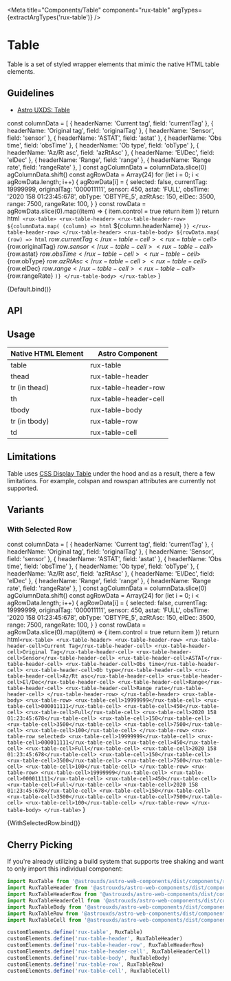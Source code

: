 
<Meta
    title="Components/Table"
    component="rux-table"
    argTypes={extractArgTypes('rux-table')}
/>

# Table

Table is a set of styled wrapper elements that mimic the native HTML table elements.

## Guidelines

-   [Astro UXDS: Table](https://www.astrouxds.com/patterns/table/)

  const columnData = [
    { headerName: 'Current tag', field: 'currentTag' },
    { headerName: 'Original tag', field: 'originalTag' },
    { headerName: 'Sensor', field: 'sensor' },
    { headerName: 'ASTAT', field: 'astat' },
    { headerName: 'Obs time', field: 'obsTime' },
    { headerName: 'Ob type', field: 'obType' },
    { headerName: 'Az/Rt asc', field: 'azRtAsc' },
    { headerName: 'El/Dec', field: 'elDec' },
    { headerName: 'Range', field: 'range' },
    { headerName: 'Range rate', field: 'rangeRate' },
]
const agColumnData = columnData.slice(0)
agColumnData.shift()
const agRowData = Array(24)
for (let i = 0; i < agRowData.length; i++) {
    agRowData[i] = {
        selected: false,
        currentTag: 19999999,
        originalTag: '000011111',
        sensor: 450,
        astat: 'FULL',
        obsTime: '2020 158 01:23:45:678',
        obType: 'OBTYPE_5',
        azRtAsc: 150,
        elDec: 3500,
        range: 7500,
        rangeRate: 100,
    }
}
const rowData = agRowData.slice(0).map((item) => {
    item.control = true
    return item
})
  return html`
      <rux-table>
          <rux-table-header>
              <rux-table-header-row>
                ${columnData.map(
                  (column) => html`
                      <rux-table-header-cell>${column.headerName}</rux-table-header-cell>
                  `)}
              </rux-table-header-row>
          </rux-table-header>
          <rux-table-body>
          ${rowData.map(
              (row) => html`
                  <rux-table-row selected="${row.selected}">
                      <rux-table-cell>${row.currentTag}</rux-table-cell>
                      <rux-table-cell>${row.originalTag}</rux-table-cell>
                      <rux-table-cell>${row.sensor}</rux-table-cell>
                      <rux-table-cell>${row.astat}</rux-table-cell>
                      <rux-table-cell>${row.obsTime}</rux-table-cell>
                      <rux-table-cell>${row.obType}</rux-table-cell>
                      <rux-table-cell>${row.azRtAsc}</rux-table-cell>
                      <rux-table-cell>${row.elDec}</rux-table-cell>
                      <rux-table-cell>${row.range}</rux-table-cell>
                      <rux-table-cell>${row.rangeRate}</rux-table-cell>
                  </rux-table-row>
              `
          )}
          </rux-table-body>
      </rux-table>
    `
}

<Canvas>
    <Story
      name="Default"
    >
      {Default.bind()}
    </Story>
</Canvas>

## API

<ArgsTable of="rux-table" />

## Usage

|Native HTML Element|Astro Component|
|--- |--- |
|table|rux-table|
|thead|rux-table-header|
|tr (in thead)|rux-table-header-row|
|th|rux-table-header-cell|
|tbody|rux-table-body|
|tr (in tbody)|rux-table-row|
|td|rux-table-cell|

## Limitations

Table uses [CSS Display Table](https://developer.mozilla.org/en-US/docs/Web/CSS/display) under the hood and as a result, there a few limitations.
For example, colspan and rowspan attributes are currently not supported.

## Variants

### With Selected Row

  const columnData = [
    { headerName: 'Current tag', field: 'currentTag' },
    { headerName: 'Original tag', field: 'originalTag' },
    { headerName: 'Sensor', field: 'sensor' },
    { headerName: 'ASTAT', field: 'astat' },
    { headerName: 'Obs time', field: 'obsTime' },
    { headerName: 'Ob type', field: 'obType' },
    { headerName: 'Az/Rt asc', field: 'azRtAsc' },
    { headerName: 'El/Dec', field: 'elDec' },
    { headerName: 'Range', field: 'range' },
    { headerName: 'Range rate', field: 'rangeRate' },
]
const agColumnData = columnData.slice(0)
agColumnData.shift()
const agRowData = Array(24)
for (let i = 0; i < agRowData.length; i++) {
    agRowData[i] = {
        selected: false,
        currentTag: 19999999,
        originalTag: '000011111',
        sensor: 450,
        astat: 'FULL',
        obsTime: '2020 158 01:23:45:678',
        obType: 'OBTYPE_5',
        azRtAsc: 150,
        elDec: 3500,
        range: 7500,
        rangeRate: 100,
    }
}
const rowData = agRowData.slice(0).map((item) => {
    item.control = true
    return item
})
  return html`
      <rux-table>
          <rux-table-header>
              <rux-table-header-row>
                      <rux-table-header-cell>Current Tag</rux-table-header-cell>
                      <rux-table-header-cell>Original Tag</rux-table-header-cell>
                      <rux-table-header-cell>Sensor</rux-table-header-cell>
                      <rux-table-header-cell>ASTAT</rux-table-header-cell>
                      <rux-table-header-cell>Obs time</rux-table-header-cell>
                      <rux-table-header-cell>Ob type</rux-table-header-cell>
                      <rux-table-header-cell>Az/Rt asc</rux-table-header-cell>
                      <rux-table-header-cell>El/Dec</rux-table-header-cell>
                      <rux-table-header-cell>Range</rux-table-header-cell>
                      <rux-table-header-cell>Range rate</rux-table-header-cell>
              </rux-table-header-row>
          </rux-table-header>
          <rux-table-body>
                  <rux-table-row>
                      <rux-table-cell>19999999</rux-table-cell>
                      <rux-table-cell>000011111</rux-table-cell>
                      <rux-table-cell>450</rux-table-cell>
                      <rux-table-cell>Full</rux-table-cell>
                      <rux-table-cell>2020 158 01:23:45:678</rux-table-cell>
                      <rux-table-cell>150</rux-table-cell>
                      <rux-table-cell>3500</rux-table-cell>
                      <rux-table-cell>7500</rux-table-cell>
                      <rux-table-cell>100</rux-table-cell>
                  </rux-table-row>
                  <rux-table-row selected>
                      <rux-table-cell>19999999</rux-table-cell>
                      <rux-table-cell>000011111</rux-table-cell>
                      <rux-table-cell>450</rux-table-cell>
                      <rux-table-cell>Full</rux-table-cell>
                      <rux-table-cell>2020 158 01:23:45:678</rux-table-cell>
                      <rux-table-cell>150</rux-table-cell>
                      <rux-table-cell>3500</rux-table-cell>
                      <rux-table-cell>7500</rux-table-cell>
                      <rux-table-cell>100</rux-table-cell>
                  </rux-table-row>
                  <rux-table-row>
                      <rux-table-cell>19999999</rux-table-cell>
                      <rux-table-cell>000011111</rux-table-cell>
                      <rux-table-cell>450</rux-table-cell>
                      <rux-table-cell>Full</rux-table-cell>
                      <rux-table-cell>2020 158 01:23:45:678</rux-table-cell>
                      <rux-table-cell>150</rux-table-cell>
                      <rux-table-cell>3500</rux-table-cell>
                      <rux-table-cell>7500</rux-table-cell>
                      <rux-table-cell>100</rux-table-cell>
                  </rux-table-row>
          </rux-table-body>
      </rux-table>
    `
}

<Canvas>
    <Story
      name="With Selected Row"
    >
      {WithSelectedRow.bind()}
    </Story>
</Canvas>

## Cherry Picking

If you're already utilizing a build system that supports tree shaking and want to only import this individual component:

```js
import RuxTable from '@astrouxds/astro-web-components/dist/components/rux-table'
import RuxTableHeader from '@astrouxds/astro-web-components/dist/components/rux-table-header'
import RuxTableHeaderRow from '@astrouxds/astro-web-components/dist/components/rux-table-header-row'
import RuxTableHeaderCell from '@astrouxds/astro-web-components/dist/components/rux-table-header-cell'
import RuxTableBody from '@astrouxds/astro-web-components/dist/components/rux-table-body'
import RuxTableRow from '@astrouxds/astro-web-components/dist/components/rux-table-row'
import RuxTableCell from '@astrouxds/astro-web-components/dist/components/rux-table-cell'

customElements.define('rux-table', RuxTable)
customElements.define('rux-table-header', RuxTableHeader)
customElements.define('rux-table-header-row', RuxTableHeaderRow)
customElements.define('rux-table-header-cell', RuxTableHeaderCell)
customElements.define('rux-table-body', RuxTableBody)
customElements.define('rux-table-row', RuxTableRow)
customElements.define('rux-table-cell', RuxTableCell)
```
